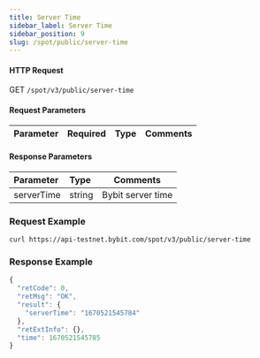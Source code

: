 ```yaml
---
title: Server Time
sidebar_label: Server Time
sidebar_position: 9
slug: /spot/public/server-time
---
```




#### HTTP Request
GET <code>/spot/v3/public/server-time</code>

#### Request Parameters
| Parameter | Required | Type | Comments|
|:----- |:-------|:-----|------ |

#### Response Parameters
| Parameter | Type | Comments|
|:----- |:-----|----- |
| serverTime           | string          | Bybit server time  |

### Request Example

<Tabs>
<TabItem value="console" label="Console">

```http
curl https://api-testnet.bybit.com/spot/v3/public/server-time
```

</TabItem>
</Tabs>

### Response Example

```javascript
{
  "retCode": 0,
  "retMsg": "OK",
  "result": {
    "serverTime": "1670521545784"
  },
  "retExtInfo": {},
  "time": 1670521545785
}
```
